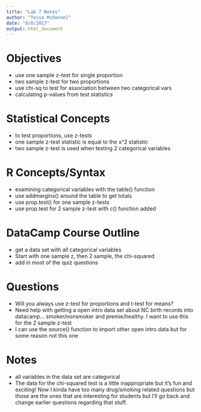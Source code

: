```yaml
---
title: "Lab 7 Notes"
author: "Tessa McDonnel"
date: "8/8/2017"
output: html_document
---
```


# Objectives
- use one sample z-test for single proportion
- two sample z-test for two proportions
- use chi-sq to test for association between two categorical vars
- calculating p-values from test statistics

# Statistical Concepts
- to test proportions, use z-tests
- one sample z-test statistic is equal to the x^2 statistic
- two sample z-test is used when testing 2 categorical variables

# R Concepts/Syntax
- examining categorical variables with the table() function
- use addmargins() around the table to get totals
- use prop.test() for one sample z-tests
- use prop.test for 2 sample z-test with c() function added


# DataCamp Course Outline
- get a data set with all categorical variables
- Start with one sample z, then 2 sample, the chi-squared
- add in most of the quiz questions


# Questions
- Will you always use z-test for proportions and t-test for means?
- Need help with getting a open intro data set about NC birth records into datacamp... smoker/nonsmoker and premie/healthy. I want to use this for the 2 sample z-test
- I can use the source() function to import other open intro data but for some reason not this one

# Notes
- all variables in the data set are categorical
- The data for the chi-squared test is a little inappropriate but it's fun and exciting! Now I kinda have too many drug/smoking related questions but those are the ones that are interesting for students but I'll go back and change earlier questions regarding that stuff.
